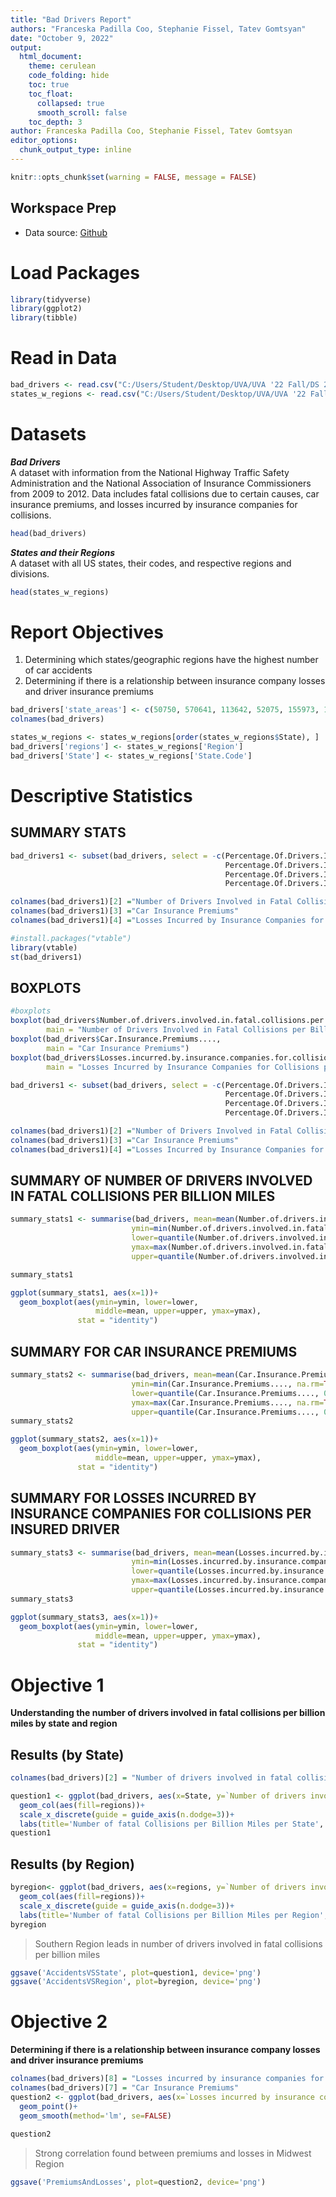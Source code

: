 ---
title: "Bad Drivers Report"
authors: "Franceska Padilla Coo, Stephanie Fissel, Tatev Gomtsyan"
date: "October 9, 2022"
output:
  html_document:
    theme: cerulean
    code_folding: hide
    toc: true
    toc_float: 
      collapsed: true
      smooth_scroll: false
    toc_depth: 3
author: Franceska Padilla Coo, Stephanie Fissel, Tatev Gomtsyan
editor_options: 
  chunk_output_type: inline
---

```{r setup, include=FALSE} 
knitr::opts_chunk$set(warning = FALSE, message = FALSE) 
```

## Workspace Prep 
* Data source:
[Github](https://github.com/fivethirtyeight/data/blob/master/bad-drivers/bad-drivers.csv)

# Load Packages 
```{r}
library(tidyverse)
library(ggplot2)
library(tibble)
```

# Read in Data
```{r}
bad_drivers <- read.csv("C:/Users/Student/Desktop/UVA/UVA '22 Fall/DS 2003/ds2003Midterm-main/bad-drivers.csv")
states_w_regions <- read.csv("C:/Users/Student/Desktop/UVA/UVA '22 Fall/DS 2003/ds2003Midterm-main/us_states_w_regions.csv")
```

# Datasets

***Bad Drivers*** <br/> 
A dataset with information from the National Highway Traffic Safety Administration and the National Association of Insurance Commissioners from 2009 to 2012. Data includes fatal collisions due to certain causes, car insurance premiums, and losses incurred by insurance companies for collisions. 
```{r}
head(bad_drivers)
```

***States and their Regions*** <br/>
A dataset with all US states, their codes, and respective regions and divisions.
```{r}
head(states_w_regions)
```
# Report Objectives
1. Determining which states/geographic regions have the highest number of car accidents
2. Determining if there is a relationship between insurance company losses and driver insurance premiums
```{r}
bad_drivers['state_areas'] <- c(50750, 570641, 113642, 52075, 155973, 103730, 4845, 1955, 68.32, 53997, 57919, 6423, 82751, 55593, 35870, 55875, 81823, 39732, 43566, 30865, 9775, 7838, 56539, 79617, 46914, 68898, 145556, 76878, 109806, 8969, 7419, 121365, 47224, 48718, 68994, 40953, 68679, 96003, 44820, 1034, 30111, 75898, 41220, 261914, 83168, 9249, 39598, 66582, 24087, 54314, 97105)
colnames(bad_drivers)

states_w_regions <- states_w_regions[order(states_w_regions$State), ]
bad_drivers['regions'] <- states_w_regions['Region']
bad_drivers['State'] <- states_w_regions['State.Code']
```
# Descriptive Statistics {.tabset}
## **SUMMARY STATS**
```{r}
bad_drivers1 <- subset(bad_drivers, select = -c(Percentage.Of.Drivers.Involved.In.Fatal.Collisions.Who.Were.Speeding,
                                                Percentage.Of.Drivers.Involved.In.Fatal.Collisions.Who.Were.Alcohol.Impaired,
                                                Percentage.Of.Drivers.Involved.In.Fatal.Collisions.Who.Were.Not.Distracted,
                                                Percentage.Of.Drivers.Involved.In.Fatal.Collisions.Who.Had.Not.Been.Involved.In.Any.Previous.Accidents))

colnames(bad_drivers1)[2] ="Number of Drivers Involved in Fatal Collisions per Billion Miles"
colnames(bad_drivers1)[3] ="Car Insurance Premiums"
colnames(bad_drivers1)[4] ="Losses Incurred by Insurance Companies for Collisions per Insured Driver"

#install.packages("vtable")
library(vtable)
st(bad_drivers1)
```

## **BOXPLOTS**
```{r}
#boxplots
boxplot(bad_drivers$Number.of.drivers.involved.in.fatal.collisions.per.billion.miles,
        main = "Number of Drivers Involved in Fatal Collisions per Billion Miles")
boxplot(bad_drivers$Car.Insurance.Premiums....,
        main = "Car Insurance Premiums")
boxplot(bad_drivers$Losses.incurred.by.insurance.companies.for.collisions.per.insured.driver....,
        main = "Losses Incurred by Insurance Companies for Collisions per Insured Driver")
```

```{r}
bad_drivers1 <- subset(bad_drivers, select = -c(Percentage.Of.Drivers.Involved.In.Fatal.Collisions.Who.Were.Speeding,
                                                Percentage.Of.Drivers.Involved.In.Fatal.Collisions.Who.Were.Alcohol.Impaired,
                                                Percentage.Of.Drivers.Involved.In.Fatal.Collisions.Who.Were.Not.Distracted,
                                                Percentage.Of.Drivers.Involved.In.Fatal.Collisions.Who.Had.Not.Been.Involved.In.Any.Previous.Accidents))

colnames(bad_drivers1)[2] ="Number of Drivers Involved in Fatal Collisions per Billion Miles"
colnames(bad_drivers1)[3] ="Car Insurance Premiums"
colnames(bad_drivers1)[4] ="Losses Incurred by Insurance Companies for Collisions per Insured Driver"

```

## **SUMMARY OF NUMBER OF DRIVERS INVOLVED IN FATAL COLLISIONS PER BILLION MILES** 
```{r}
summary_stats1 <- summarise(bad_drivers, mean=mean(Number.of.drivers.involved.in.fatal.collisions.per.billion.miles, na.rm=TRUE),
                           ymin=min(Number.of.drivers.involved.in.fatal.collisions.per.billion.miles, na.rm=TRUE),
                           lower=quantile(Number.of.drivers.involved.in.fatal.collisions.per.billion.miles, 0.25),
                           ymax=max(Number.of.drivers.involved.in.fatal.collisions.per.billion.miles, na.rm=TRUE),
                           upper=quantile(Number.of.drivers.involved.in.fatal.collisions.per.billion.miles, 0.75))

summary_stats1

ggplot(summary_stats1, aes(x=1))+
  geom_boxplot(aes(ymin=ymin, lower=lower, 
                   middle=mean, upper=upper, ymax=ymax),
               stat = "identity")
```

## **SUMMARY FOR CAR INSURANCE PREMIUMS**

```{r}
summary_stats2 <- summarise(bad_drivers, mean=mean(Car.Insurance.Premiums...., na.rm=TRUE),
                           ymin=min(Car.Insurance.Premiums...., na.rm=TRUE),
                           lower=quantile(Car.Insurance.Premiums...., 0.25),
                           ymax=max(Car.Insurance.Premiums...., na.rm=TRUE),
                           upper=quantile(Car.Insurance.Premiums...., 0.75))
summary_stats2

ggplot(summary_stats2, aes(x=1))+
  geom_boxplot(aes(ymin=ymin, lower=lower, 
                   middle=mean, upper=upper, ymax=ymax),
               stat = "identity")
```

## **SUMMARY FOR LOSSES INCURRED BY INSURANCE COMPANIES FOR COLLISIONS PER INSURED DRIVER**

```{r}
summary_stats3 <- summarise(bad_drivers, mean=mean(Losses.incurred.by.insurance.companies.for.collisions.per.insured.driver...., na.rm=TRUE),
                           ymin=min(Losses.incurred.by.insurance.companies.for.collisions.per.insured.driver...., na.rm=TRUE),
                           lower=quantile(Losses.incurred.by.insurance.companies.for.collisions.per.insured.driver...., 0.25),
                           ymax=max(Losses.incurred.by.insurance.companies.for.collisions.per.insured.driver...., na.rm=TRUE),
                           upper=quantile(Losses.incurred.by.insurance.companies.for.collisions.per.insured.driver...., 0.75))
summary_stats3

ggplot(summary_stats3, aes(x=1))+
  geom_boxplot(aes(ymin=ymin, lower=lower, 
                   middle=mean, upper=upper, ymax=ymax),
               stat = "identity")
```

# Objective 1 {.tabset}
**Understanding the number of drivers involved in fatal collisions per billion miles by state and region**

## **Results (by State)**
```{r}
colnames(bad_drivers)[2] = "Number of drivers involved in fatal collisions per billion miles"

question1 <- ggplot(bad_drivers, aes(x=State, y=`Number of drivers involved in fatal collisions per billion miles`))+
  geom_col(aes(fill=regions))+
  scale_x_discrete(guide = guide_axis(n.dodge=3))+
  labs(title='Number of fatal Collisions per Billion Miles per State', x='State Code')
question1
```

## **Results (by Region)**
```{r}
byregion<- ggplot(bad_drivers, aes(x=regions, y=`Number of drivers involved in fatal collisions per billion miles`))+
  geom_col(aes(fill=regions))+
  scale_x_discrete(guide = guide_axis(n.dodge=3))+
  labs(title='Number of fatal Collisions per Billion Miles per Region', x='Region')
byregion
``` 

> Southern Region leads in number of drivers involved in fatal collisions per billion miles   

```{r}
ggsave('AccidentsVSState', plot=question1, device='png')
ggsave('AccidentsVSRegion', plot=byregion, device='png')
```

# Objective 2
**Determining if there is a relationship between insurance company losses and driver insurance premiums**
```{r}
colnames(bad_drivers)[8] = "Losses incurred by insurance companies for collisions per insured driver"
colnames(bad_drivers)[7] = "Car Insurance Premiums"
question2 <- ggplot(bad_drivers, aes(x=`Losses incurred by insurance companies for collisions per insured driver`, y=`Car Insurance Premiums`, color=regions))+
  geom_point()+
  geom_smooth(method='lm', se=FALSE)
  
question2
```

> Strong correlation found between premiums and losses in Midwest Region

```{r}
ggsave('PremiumsAndLosses', plot=question2, device='png')
```








